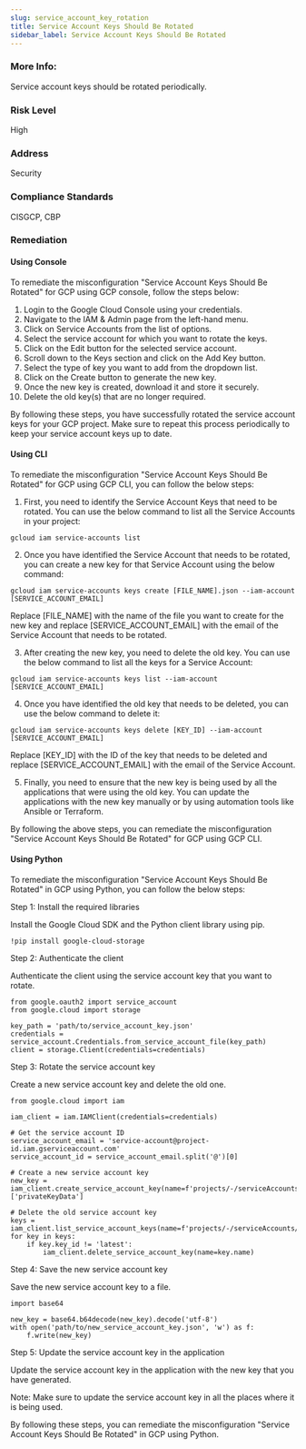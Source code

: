 ```yaml
---
slug: service_account_key_rotation
title: Service Account Keys Should Be Rotated
sidebar_label: Service Account Keys Should Be Rotated
---
```


### More Info:

Service account keys should be rotated periodically.

### Risk Level

High

### Address

Security

### Compliance Standards

CISGCP, CBP
### Remediation

#### Using Console

To remediate the misconfiguration "Service Account Keys Should Be Rotated" for GCP using GCP console, follow the steps below:

1. Login to the Google Cloud Console using your credentials.
2. Navigate to the IAM & Admin page from the left-hand menu.
3. Click on Service Accounts from the list of options.
4. Select the service account for which you want to rotate the keys.
5. Click on the Edit button for the selected service account.
6. Scroll down to the Keys section and click on the Add Key button.
7. Select the type of key you want to add from the dropdown list.
8. Click on the Create button to generate the new key.
9. Once the new key is created, download it and store it securely.
10. Delete the old key(s) that are no longer required.

By following these steps, you have successfully rotated the service account keys for your GCP project. Make sure to repeat this process periodically to keep your service account keys up to date.

#### Using CLI

To remediate the misconfiguration "Service Account Keys Should Be Rotated" for GCP using GCP CLI, you can follow the below steps:

1. First, you need to identify the Service Account Keys that need to be rotated. You can use the below command to list all the Service Accounts in your project:

```
gcloud iam service-accounts list
```

2. Once you have identified the Service Account that needs to be rotated, you can create a new key for that Service Account using the below command:

```
gcloud iam service-accounts keys create [FILE_NAME].json --iam-account [SERVICE_ACCOUNT_EMAIL]
```

Replace [FILE_NAME] with the name of the file you want to create for the new key and replace [SERVICE_ACCOUNT_EMAIL] with the email of the Service Account that needs to be rotated.

3. After creating the new key, you need to delete the old key. You can use the below command to list all the keys for a Service Account:

```
gcloud iam service-accounts keys list --iam-account [SERVICE_ACCOUNT_EMAIL]
```

4. Once you have identified the old key that needs to be deleted, you can use the below command to delete it:

```
gcloud iam service-accounts keys delete [KEY_ID] --iam-account [SERVICE_ACCOUNT_EMAIL]
```

Replace [KEY_ID] with the ID of the key that needs to be deleted and replace [SERVICE_ACCOUNT_EMAIL] with the email of the Service Account.

5. Finally, you need to ensure that the new key is being used by all the applications that were using the old key. You can update the applications with the new key manually or by using automation tools like Ansible or Terraform.

By following the above steps, you can remediate the misconfiguration "Service Account Keys Should Be Rotated" for GCP using GCP CLI.

#### Using Python

To remediate the misconfiguration "Service Account Keys Should Be Rotated" in GCP using Python, you can follow the below steps:

Step 1: Install the required libraries

Install the Google Cloud SDK and the Python client library using pip.

```
!pip install google-cloud-storage
```

Step 2: Authenticate the client

Authenticate the client using the service account key that you want to rotate.

```
from google.oauth2 import service_account
from google.cloud import storage

key_path = 'path/to/service_account_key.json'
credentials = service_account.Credentials.from_service_account_file(key_path)
client = storage.Client(credentials=credentials)
```

Step 3: Rotate the service account key

Create a new service account key and delete the old one.

```
from google.cloud import iam

iam_client = iam.IAMClient(credentials=credentials)

# Get the service account ID
service_account_email = 'service-account@project-id.iam.gserviceaccount.com'
service_account_id = service_account_email.split('@')[0]

# Create a new service account key
new_key = iam_client.create_service_account_key(name=f'projects/-/serviceAccounts/{service_account_email}')['privateKeyData']

# Delete the old service account key
keys = iam_client.list_service_account_keys(name=f'projects/-/serviceAccounts/{service_account_email}')
for key in keys:
    if key.key_id != 'latest':
        iam_client.delete_service_account_key(name=key.name)
```

Step 4: Save the new service account key

Save the new service account key to a file.

```
import base64

new_key = base64.b64decode(new_key).decode('utf-8')
with open('path/to/new_service_account_key.json', 'w') as f:
    f.write(new_key)
```

Step 5: Update the service account key in the application

Update the service account key in the application with the new key that you have generated.

Note: Make sure to update the service account key in all the places where it is being used.

By following these steps, you can remediate the misconfiguration "Service Account Keys Should Be Rotated" in GCP using Python.



